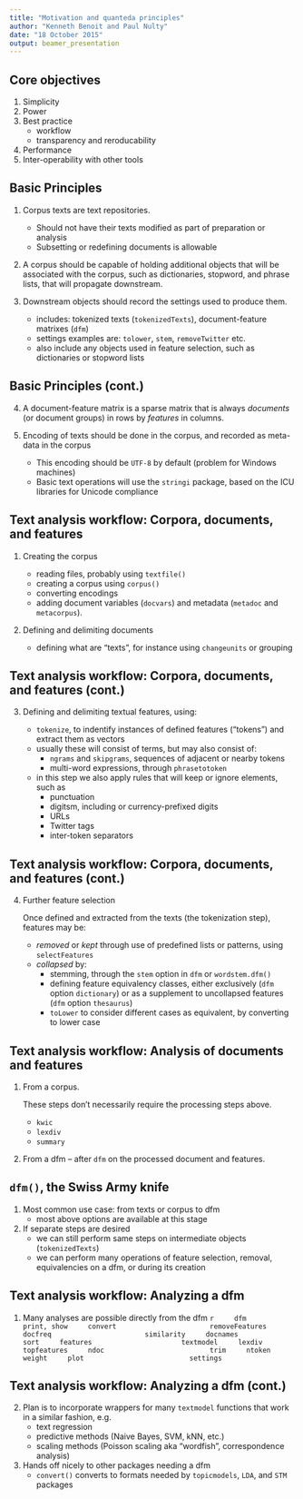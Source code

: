 ```yaml
---
title: "Motivation and quanteda principles"
author: "Kenneth Benoit and Paul Nulty"
date: "18 October 2015"
output: beamer_presentation
---
```


## Core objectives

1. Simplicity
2. Power
3. Best practice
    * workflow
    * transparency and reroducability
3. Performance
4. Inter-operability with other tools

## Basic Principles

1. Corpus texts are text repositories.
    * Should not have their texts modified as part of preparation or analysis
    * Subsetting or redefining documents is allowable
    
2. A corpus should be capable of holding additional objects that will be associated with the corpus, such as dictionaries, stopword, and phrase lists, that will propagate downstream. 
    
3. Downstream objects should record the settings used to produce them.
    * includes: tokenized texts (`tokenizedTexts`), document-feature matrixes (`dfm`)
    * settings examples are: `tolower`, `stem`, `removeTwitter` etc.
    * also include any objects used in feature selection, such as dictionaries or stopword lists

## Basic Principles (cont.)

4. A document-feature matrix is a sparse matrix that is always *documents* (or document groups) in rows by *features* in columns.

5. Encoding of texts should be done in the corpus, and recorded as meta-data in the corpus
    * This encoding should be `UTF-8` by default (problem for Windows machines)
    * Basic text operations will use the `stringi` package, based on the ICU libraries for Unicode compliance


## Text analysis workflow: Corpora, documents, and features

1.  Creating the corpus

    * reading files, probably using `textfile()`
    * creating a corpus using `corpus()`
    * converting encodings
    * adding document variables (`docvars`) and metadata (`metadoc` and `metacorpus`).

2.  Defining and delimiting documents

    * defining what are "texts", for instance using `changeunits` or grouping

## Text analysis workflow: Corpora, documents, and features (cont.)

3.  Defining and delimiting textual features, using:
    
    * `tokenize`, to indentify instances of defined features ("tokens") and extract 
       them as vectors
    *  usually these will consist of terms, but may also consist of:
        *   `ngrams` and `skipgrams`, sequences of adjacent or nearby tokens
        *   multi-word expressions, through `phrasetotoken`
    *  in this step we also apply rules that will keep or ignore elements, such as 
        * punctuation
        * digitsm, including or currency-prefixed digits
        * URLs
        * Twitter tags
        * inter-token separators

## Text analysis workflow: Corpora, documents, and features (cont.)

4.  Further feature selection

    Once defined and extracted from the texts (the tokenization step), features may be:
    *   *removed* or *kept* through use of predefined lists or patterns, using `selectFeatures`
    *   *collapsed* by:
        *   stemming, through the `stem` option in `dfm` or `wordstem.dfm()`
        *   defining feature equivalency classes, either exclusively (`dfm` option `dictionary`) or as a supplement to uncollapsed features (`dfm` option `thesaurus`)
        *   `toLower` to consider different cases as equivalent, by converting to lower case
        
## Text analysis workflow: Analysis of documents and features

1.  From a corpus.  

    These steps don't necessarily require the processing steps above.
    * `kwic`
    * `lexdiv`
    * `summary`
        
2.  From a dfm -- after `dfm` on the processed document and features.


## `dfm()`, the Swiss Army knife

1.  Most common use case: from texts or corpus to dfm
    * most above options are available at this stage

2.  If separate steps are desired
    * we can still perform same steps on intermediate objects (`tokenizedTexts`) 
    * we can perform many operations of feature selection, removal, equivalencies on a dfm, or during its creation


## Text analysis workflow: Analyzing a dfm

1.  Many analyses are possible directly from the dfm
    ```r
    dfm                           print, show
    convert                       removeFeatures
    docfreq                       similarity
    docnames                      sort
    features                      textmodel
    lexdiv                        topfeatures
    ndoc                          trim
    ntoken                        weight
    plot                          settings
    ```

## Text analysis workflow: Analyzing a dfm (cont.)

2.  Plan is to incorporate wrappers for many `textmodel` functions that work in a similar fashion, e.g.
    *  text regression
    *  predictive methods (Naive Bayes, SVM, kNN, etc.)
    *  scaling methods (Poisson scaling aka "wordfish", correspondence analysis)
    
3.  Hands off nicely to other packages needing a dfm
    * `convert()` converts to formats needed by `topicmodels`, `LDA`, and `STM` packages


